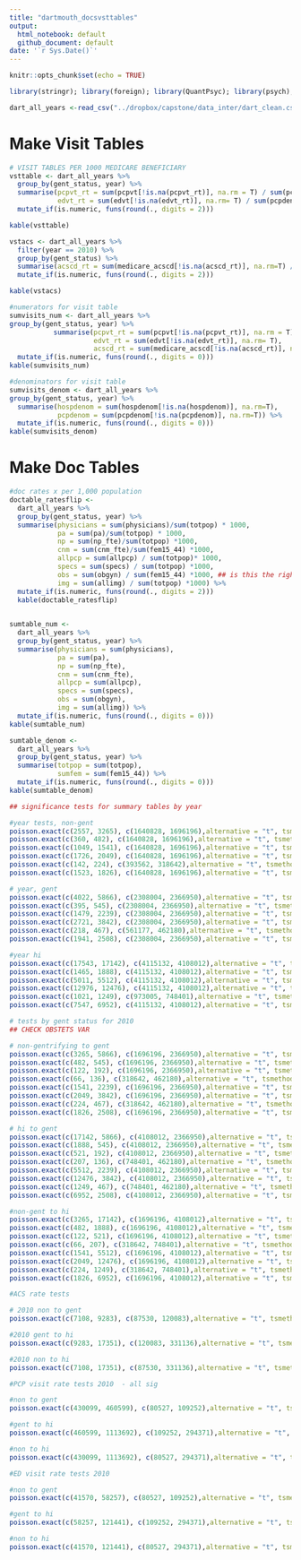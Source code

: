 ```yaml
---
title: "dartmouth_docsvsttables"
output:
  html_notebook: default
  github_document: default
date: '`r Sys.Date()`'
---
```


```r
knitr::opts_chunk$set(echo = TRUE)
```

```r

library(stringr); library(foreign); library(QuantPsyc); library(psych); library(exactci); library(knitr); library(tidyverse)
```

```r
dart_all_years <-read_csv("../dropbox/capstone/data_inter/dart_clean.csv")


```


# Make Visit Tables

```r
# VISIT TABLES PER 1000 MEDICARE BENEFICIARY
vsttable <- dart_all_years %>%
  group_by(gent_status, year) %>%
  summarise(pcpvt_rt = sum(pcpvt[!is.na(pcpvt_rt)], na.rm = T) / sum(pcpdenom[!is.na(pcpvt_rt)], na.rm=T) * 100,
            edvt_rt = sum(edvt[!is.na(edvt_rt)], na.rm= T) / sum(pcpdenom[!is.na(edvt_rt)], na.rm=T) * 1000) %>%
  mutate_if(is.numeric, funs(round(., digits = 2)))

kable(vsttable)
```

```r
vstacs <- dart_all_years %>%
  filter(year == 2010) %>% 
  group_by(gent_status) %>%
  summarise(acscd_rt = sum(medicare_acscd[!is.na(acscd_rt)], na.rm=T) / sum(hospdenom[!is.na(hospdenom)], na.rm=T) * 1000) %>%
  mutate_if(is.numeric, funs(round(., digits = 2)))

kable(vstacs)
```

```r
#numerators for visit table
sumvisits_num <- dart_all_years %>%
group_by(gent_status, year) %>%
           summarise(pcpvt_rt = sum(pcpvt[!is.na(pcpvt_rt)], na.rm = T), 
                     edvt_rt = sum(edvt[!is.na(edvt_rt)], na.rm= T), 
                     acscd_rt = sum(medicare_acscd[!is.na(acscd_rt)], na.rm=T)) %>%
  mutate_if(is.numeric, funs(round(., digits = 0)))
kable(sumvisits_num)
```

```r
#denominators for visit table
sumvisits_denom <- dart_all_years %>%
group_by(gent_status, year) %>%
  summarise(hospdenom = sum(hospdenom[!is.na(hospdenom)], na.rm=T),
            pcpdenom = sum(pcpdenom[!is.na(pcpdenom)], na.rm=T)) %>%
  mutate_if(is.numeric, funs(round(., digits = 0)))
kable(sumvisits_denom)
```


# Make Doc Tables
```r
#doc rates x per 1,000 population
doctable_ratesflip <-
  dart_all_years %>%
  group_by(gent_status, year) %>%
  summarise(physicians = sum(physicians)/sum(totpop) * 1000,
            pa = sum(pa)/sum(totpop) * 1000,
            np = sum(np_fte)/sum(totpop) *1000,
            cnm = sum(cnm_fte)/sum(fem15_44) *1000,
            allpcp = sum(allpcp) / sum(totpop)* 1000,
            specs = sum(specs) / sum(totpop) *1000,
            obs = sum(obgyn) / sum(fem15_44) *1000, ## is this the right var??
            img = sum(allimg) / sum(totpop) *1000) %>%
  mutate_if(is.numeric, funs(round(., digits = 2)))
  kable(doctable_ratesflip)
 
```

```r
sumtable_num <-
  dart_all_years %>%
  group_by(gent_status, year) %>%
  summarise(physicians = sum(physicians),
            pa = sum(pa),
            np = sum(np_fte),
            cnm = sum(cnm_fte),
            allpcp = sum(allpcp),
            specs = sum(specs),
            obs = sum(obgyn),
            img = sum(allimg)) %>%
  mutate_if(is.numeric, funs(round(., digits = 0)))
kable(sumtable_num)
```
```r
sumtable_denom <- 
  dart_all_years %>%
  group_by(gent_status, year) %>%
  summarise(totpop = sum(totpop), 
            sumfem = sum(fem15_44)) %>%
  mutate_if(is.numeric, funs(round(., digits = 0)))
kable(sumtable_denom)
```

```r
## significance tests for summary tables by year

#year tests, non-gent
poisson.exact(c(2557, 3265), c(1640828, 1696196),alternative = "t", tsmethod = c("blaker"), conf.level = .99) #phys sig
poisson.exact(c(360, 482), c(1640828, 1696196),alternative = "t", tsmethod = c("blaker"), conf.level = .99) #pa sig
poisson.exact(c(1049, 1541), c(1640828, 1696196),alternative = "t", tsmethod = c("blaker"), conf.level = .99) #allpcp sig
poisson.exact(c(1726, 2049), c(1640828, 1696196),alternative = "t", tsmethod = c("blaker"), conf.level = .99) #specs sig
poisson.exact(c(142, 224), c(393562, 318642),alternative = "t", tsmethod = c("blaker"), conf.level = .99) #obs sig
poisson.exact(c(1523, 1826), c(1640828, 1696196),alternative = "t", tsmethod = c("blaker"), conf.level = .99) #img sig

# year, gent
poisson.exact(c(4022, 5866), c(2308004, 2366950),alternative = "t", tsmethod = c("blaker"), conf.level = .99) #phys sig
poisson.exact(c(395, 545), c(2308004, 2366950),alternative = "t", tsmethod = c("blaker"), conf.level = .99) #pa sig
poisson.exact(c(1479, 2239), c(2308004, 2366950),alternative = "t", tsmethod = c("blaker"), conf.level = .99) #allpcp sig
poisson.exact(c(2721, 3842), c(2308004, 2366950),alternative = "t", tsmethod = c("blaker"), conf.level = .99) #specs sig
poisson.exact(c(218, 467), c(561177, 462180),alternative = "t", tsmethod = c("blaker")) #obstets sig
poisson.exact(c(1941, 2508), c(2308004, 2366950),alternative = "t", tsmethod = c("blaker"), conf.level = .99) # img sig

#year hi
poisson.exact(c(17543, 17142), c(4115132, 4108012),alternative = "t", tsmethod = c("blaker"), conf.level = .99) #phys non-sig at p = .01
poisson.exact(c(1465, 1888), c(4115132, 4108012),alternative = "t", tsmethod = c("blaker"), conf.level = .99) #pa sig
poisson.exact(c(5011, 5512), c(4115132, 4108012),alternative = "t", tsmethod = c("blaker"), conf.level = .99) #allpcp sig
poisson.exact(c(12976, 12476), c(4115132, 4108012),alternative = "t", tsmethod = c("blaker"), conf.level = .99) #specs sig
poisson.exact(c(1021, 1249), c(973005, 748401),alternative = "t", tsmethod = c("blaker"), conf.level = .99) #obstets sig
poisson.exact(c(7547, 6952), c(4115132, 4108012),alternative = "t", tsmethod = c("blaker"), conf.level = .99) #img sig

```

```r
# tests by gent status for 2010
## CHECK OBSTETS VAR

# non-gentrifying to gent
poisson.exact(c(3265, 5866), c(1696196, 2366950),alternative = "t", tsmethod = c("blaker"), conf.level = .99) #phys sig
poisson.exact(c(482, 545), c(1696196, 2366950),alternative = "t", tsmethod = c("blaker"), conf.level = .99) #pa sig
poisson.exact(c(122, 192), c(1696196, 2366950),alternative = "t", tsmethod = c("blaker"), conf.level = .99) #np NON-sig
poisson.exact(c(66, 136), c(318642, 462180),alternative = "t", tsmethod = c("blaker"), conf.level = .99) #cnm NON-sig, rare event
poisson.exact(c(1541, 2239), c(1696196, 2366950),alternative = "t", tsmethod = c("blaker"), conf.level = .99) #allpcp NON-sig
poisson.exact(c(2049, 3842), c(1696196, 2366950),alternative = "t", tsmethod = c("blaker"), conf.level = .99) #specs sig
poisson.exact(c(224, 467), c(318642, 462180),alternative = "t", tsmethod = c("blaker"), conf.level = .99) #obstets sig
poisson.exact(c(1826, 2508), c(1696196, 2366950),alternative = "t", tsmethod = c("blaker"), conf.level = .99) #img NON-sig

# hi to gent
poisson.exact(c(17142, 5866), c(4108012, 2366950),alternative = "t", tsmethod = c("blaker"), conf.level = .99) #phys sig
poisson.exact(c(1888, 545), c(4108012, 2366950),alternative = "t", tsmethod = c("blaker"), conf.level = .99) #pa sig
poisson.exact(c(521, 192), c(4108012, 2366950),alternative = "t", tsmethod = c("blaker"), conf.level = .99) #np sig
poisson.exact(c(207, 136), c(748401, 462180),alternative = "t", tsmethod = c("blaker"), conf.level = .99) #cnm NON-sig, rare event
poisson.exact(c(5512, 2239), c(4108012, 2366950),alternative = "t", tsmethod = c("blaker"), conf.level = .99) #allpcp sig
poisson.exact(c(12476, 3842), c(4108012, 2366950),alternative = "t", tsmethod = c("blaker"), conf.level = .99) #specs sig
poisson.exact(c(1249, 467), c(748401, 462180),alternative = "t", tsmethod = c("blaker"), conf.level = .99) #obstets sig
poisson.exact(c(6952, 2508), c(4108012, 2366950),alternative = "t", tsmethod = c("blaker"), conf.level = .99) #img sig

#non-gent to hi
poisson.exact(c(3265, 17142), c(1696196, 4108012),alternative = "t", tsmethod = c("blaker"), conf.level = .99) #phys sig
poisson.exact(c(482, 1888), c(1696196, 4108012),alternative = "t", tsmethod = c("blaker"), conf.level = .99) #pa sig
poisson.exact(c(122, 521), c(1696196, 4108012),alternative = "t", tsmethod = c("blaker"), conf.level = .99) #np sig
poisson.exact(c(66, 207), c(318642, 748401),alternative = "t", tsmethod = c("blaker"), conf.level = .99) #cnm NON-sig, rare event
poisson.exact(c(1541, 5512), c(1696196, 4108012),alternative = "t", tsmethod = c("blaker"), conf.level = .99) #allpcp sig
poisson.exact(c(2049, 12476), c(1696196, 4108012),alternative = "t", tsmethod = c("blaker"), conf.level = .99) #specs sig
poisson.exact(c(224, 1249), c(318642, 748401),alternative = "t", tsmethod = c("blaker"), conf.level = .99) #obstets sig
poisson.exact(c(1826, 6952), c(1696196, 4108012),alternative = "t", tsmethod = c("blaker"), conf.level = .99) #img sig

```
```r
#ACS rate tests

# 2010 non to gent
poisson.exact(c(7108, 9283), c(87530, 120083),alternative = "t", tsmethod = c("blaker"), conf.level = .99) #acs visits sig

#2010 gent to hi
poisson.exact(c(9283, 17351), c(120083, 331136),alternative = "t", tsmethod = c("blaker"), conf.level = .99) #acs visits sig

#2010 non to hi
poisson.exact(c(7108, 17351), c(87530, 331136),alternative = "t", tsmethod = c("blaker"), conf.level = .99) #acs visits sig

```

```r
#PCP visit rate tests 2010  - all sig

#non to gent
poisson.exact(c(430099, 460599), c(80527, 109252),alternative = "t", tsmethod = c("blaker"), conf.level = .99) #sig

#gent to hi
poisson.exact(c(460599, 1113692), c(109252, 294371),alternative = "t", tsmethod = c("blaker"), conf.level = .99) #sig

#non to hi
poisson.exact(c(430099, 1113692), c(80527, 294371),alternative = "t", tsmethod = c("blaker"), conf.level = .99) 

```

```r
#ED visit rate tests 2010

#non to gent
poisson.exact(c(41570, 58257), c(80527, 109252),alternative = "t", tsmethod = c("blaker"), conf.level = .99) #sig

#gent to hi
poisson.exact(c(58257, 121441), c(109252, 294371),alternative = "t", tsmethod = c("blaker"), conf.level = .99) #sig

#non to hi
poisson.exact(c(41570, 121441), c(80527, 294371),alternative = "t", tsmethod = c("blaker"), conf.level = .99) 
```